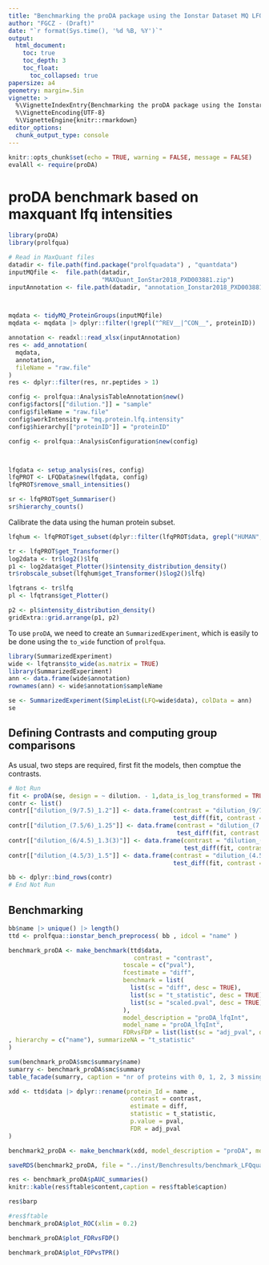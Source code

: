 ```yaml
---
title: "Benchmarking the proDA package using the Ionstar Dataset MQ LFQ intensities"
author: "FGCZ - (Draft)"
date: "`r format(Sys.time(), '%d %B, %Y')`"
output: 
  html_document:
    toc: true
    toc_depth: 3
    toc_float:
      toc_collapsed: true
papersize: a4
geometry: margin=.5in
vignette: >
  %\VignetteIndexEntry{Benchmarking the proDA package using the Ionstar Dataset MQ LFQ intensities} 
  %\VignetteEncoding{UTF-8}
  %\VignetteEngine{knitr::rmarkdown}
editor_options:
  chunk_output_type: console
---
```


```r
knitr::opts_chunk$set(echo = TRUE, warning = FALSE, message = FALSE)
evalAll <- require(proDA)


```

# proDA benchmark based on maxquant lfq intensities




```r
library(proDA)
library(prolfqua)

# Read in MaxQuant files
datadir <- file.path(find.package("prolfquadata") , "quantdata")
inputMQfile <-  file.path(datadir,
                          "MAXQuant_IonStar2018_PXD003881.zip")
inputAnnotation <- file.path(datadir, "annotation_Ionstar2018_PXD003881.xlsx")



mqdata <- tidyMQ_ProteinGroups(inputMQfile)
mqdata <- mqdata |> dplyr::filter(!grepl("^REV__|^CON__", proteinID))

annotation <- readxl::read_xlsx(inputAnnotation)
res <- add_annotation(
  mqdata,
  annotation,
  fileName = "raw.file"
)
res <- dplyr::filter(res, nr.peptides > 1)

config <- prolfqua::AnalysisTableAnnotation$new()
config$factors[["dilution."]] = "sample"
config$fileName = "raw.file"
config$workIntensity = "mq.protein.lfq.intensity"
config$hierarchy[["proteinID"]] = "proteinID"

config <- prolfqua::AnalysisConfiguration$new(config)



lfqdata <- setup_analysis(res, config)
lfqPROT <- LFQData$new(lfqdata, config)
lfqPROT$remove_small_intensities()

sr <- lfqPROT$get_Summariser()
sr$hierarchy_counts()
```


Calibrate the data using the human protein subset.

```r

lfqhum <- lfqPROT$get_subset(dplyr::filter(lfqPROT$data, grepl("HUMAN", proteinID)))

tr <- lfqPROT$get_Transformer()
log2data <- tr$log2()$lfq
p1 <- log2data$get_Plotter()$intensity_distribution_density()
tr$robscale_subset(lfqhum$get_Transformer()$log2()$lfq)

lfqtrans <- tr$lfq
pl <- lfqtrans$get_Plotter()

p2 <- pl$intensity_distribution_density()
gridExtra::grid.arrange(p1, p2)
```

To use `proDA`, we need to create an `SummarizedExperiment`, which is easily to be done using the `to_wide` function of `prolfqua`.


```r
library(SummarizedExperiment)
wide <- lfqtrans$to_wide(as.matrix = TRUE)
library(SummarizedExperiment)
ann <- data.frame(wide$annotation)
rownames(ann) <- wide$annotation$sampleName

se <- SummarizedExperiment(SimpleList(LFQ=wide$data), colData = ann)
se

```


## Defining Contrasts and computing group comparisons

As usual, two steps are required, first fit the models, then comptue the contrasts.


```r
# Not Run
fit <- proDA(se, design = ~ dilution. - 1,data_is_log_transformed = TRUE)
contr <- list()
contr[["dilution_(9/7.5)_1.2"]] <- data.frame(contrast = "dilution_(9/7.5)_1.2",
                                              test_diff(fit, contrast = "dilution.e - dilution.d"))
contr[["dilution_(7.5/6)_1.25"]] <- data.frame(contrast = "dilution_(7.5/6)_1.25",
                                               test_diff(fit, contrast = "dilution.d - dilution.c"))
contr[["dilution_(6/4.5)_1.3(3)"]] <- data.frame(contrast = "dilution_(6/4.5)_1.3(3)", 
                                                 test_diff(fit, contrast ="dilution.c - dilution.b"))
contr[["dilution_(4.5/3)_1.5"]] <- data.frame(contrast = "dilution_(4.5/3)_1.5", 
                                              test_diff(fit, contrast ="dilution.b - dilution.a" ))

bb <- dplyr::bind_rows(contr)
# End Not Run

```



## Benchmarking

```r

bb$name |> unique() |> length()
ttd <- prolfqua::ionstar_bench_preprocess( bb , idcol = "name" )

benchmark_proDA <- make_benchmark(ttd$data,
                                   contrast = "contrast",
                                toscale = c("pval"),
                                fcestimate = "diff",
                                benchmark = list(
                                  list(sc = "diff", desc = TRUE),
                                  list(sc = "t_statistic", desc = TRUE),
                                  list(sc = "scaled.pval", desc = TRUE)
                                ),  
                                model_description = "proDA_lfqInt",
                                model_name = "proDA_lfqInt",
                                FDRvsFDP = list(list(sc = "adj_pval", desc = FALSE))
, hierarchy = c("name"), summarizeNA = "t_statistic"
)

sum(benchmark_proDA$smc$summary$name)
sumarry <- benchmark_proDA$smc$summary
table_facade(sumarry, caption = "nr of proteins with 0, 1, 2, 3 missing contrasts.")

```


```r
xdd <- ttd$data |> dplyr::rename(protein_Id = name ,
                                  contrast = contrast,
                                  estimate = diff,
                                  statistic = t_statistic,
                                  p.value = pval,
                                  FDR = adj_pval  
)

benchmark2_proDA <- make_benchmark(xdd, model_description = "proDA", model_name = "proDA")
```

```r
saveRDS(benchmark2_proDA, file = "../inst/Benchresults/benchmark_LFQquant_proDA.RDS")
```


```r
res <- benchmark_proDA$pAUC_summaries()
knitr::kable(res$ftable$content,caption = res$ftable$caption)

res$barp
```

```r
#res$ftable
benchmark_proDA$plot_ROC(xlim = 0.2)
```

```r
benchmark_proDA$plot_FDRvsFDP()
```

```r
benchmark_proDA$plot_FDPvsTPR()
```

